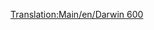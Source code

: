 [[Translation:Main/en/Darwin 600]]
{{Template:Aeronaves/Es
|Nombre=Darwin 600
|Imagen=[[File:en/AirbusA330.png|Darwin 600]]
|Precio=110.742 € (55.371 £)
|Velocidad=947 km/h (592 mph)
|Coste-anual=12.936 € (6,468 £)
|Diseño=1981
|Duración=25
|Capacidad=240 pasajeros y 25 sacos de correo
|
|Descripción=Avión estándar, usarlo en aeropuertos grandes.
|Vida-real=Boeing 777
}}